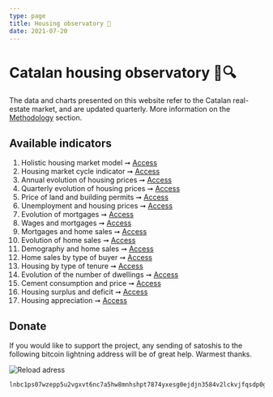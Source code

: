 ```yaml
---
type: page
title: Housing observatory 🔬
date: 2021-07-20
---
```



# Catalan housing observatory 🏡🔍

The data and charts presented on this website refer to the Catalan real-estate market, and are updated quarterly. More information on the [Methodology](http://catalanhousing.galetaire.hns.to/methodology) section.

## Available indicators

1. Holistic housing market model ➞ [Access](http://catalanhousing.galetaire.hns.to/posts/six)
2. Housing market cycle indicator ➞ [Access](http://catalanhousing.galetaire.hns.to/posts/rainbow)
3. Annual evolution of housing prices ➞ [Access](http://catalanhousing.galetaire.hns.to/posts/price)
4. Quarterly evolution of housing prices ➞ [Access](http://catalanhousing.galetaire.hns.to/posts/pricequarter)
5. Price of land and building permits ➞ [Access](http://catalanhousing.galetaire.hns.to/posts/permits)
6. Unemployment and housing prices ➞ [Access](http://catalanhousing.galetaire.hns.to/posts/labor)
7. Evolution of mortgages ➞ [Access](http://catalanhousing.galetaire.hns.to/posts/credit)
8. Wages and mortgages ➞ [Access](http://catalanhousing.galetaire.hns.to/posts/wages)
9. Mortgages and home sales ➞ [Access](http://catalanhousing.galetaire.hns.to/posts/ratioms)
10. Evolution of home sales ➞ [Access](http://catalanhousing.galetaire.hns.to/posts/volume)
11. Demography and home sales ➞ [Access](http://catalanhousing.galetaire.hns.to/posts/demography)
12. Home sales by type of buyer ➞ [Access](http://catalanhousing.galetaire.hns.to/posts/buyers)
13. Housing by type of tenure ➞ [Access](http://catalanhousing.galetaire.hns.to/posts/tenure)
14. Evolution of the number of dwellings ➞ [Access](http://catalanhousing.galetaire.hns.to/posts/stock)
15. Cement consumption and price ➞ [Access](http://catalanhousing.galetaire.hns.to/posts/cement)
16. Housing surplus and deficit ➞ [Access](http://catalanhousing.galetaire.hns.to/posts/balance)
17. Housing appreciation ➞ [Access](http://catalanhousing.galetaire.hns.to/posts/appreciation)

## Donate

If you would like to support the project, any sending of satoshis to the following bitcoin lightning address will be of great help. Warmest thanks.

<Image
  src="/images/qrdonacions.png"
  alt="Reload adress"
  width={771}
  height={249}
  priority
  className="next-image"
/>

```
lnbc1ps07wzepp5u2vgxvt6nc7a5hw8mnhshpt7874yxesg0ejdjn3584v2lckvjfqsdp0g3hkuctrd9hjqnmzwdjhyanpw3hhy6fqfpsky6t5v96xwegxqyjw5q9qtzqqqqqq9qsqsp5pft9elfnv57hgr8nkk7s7ng9zsrqauczgxfxxjhdn30cv69avlysrzjqwryaup9lh50kkranzgcdnn2fgvx390wgj5jd07rwr3vxeje0glcllejaafcm7ya5sqqqqlgqqqqqeqqjqx6yd5jr709dpxkt33xgr9a4t4d9phtrk4slkznp2atm76hfuk8tqk3jwm4dy3hpzu26596j5yxt93lre0tstdywvgrusgfuepy56yxgqc0nt05
```
